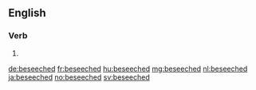 ==English==

===Verb===
{{head|en}}

# {{en-past of|beseech}}

[[de:beseeched]]
[[fr:beseeched]]
[[hu:beseeched]]
[[mg:beseeched]]
[[nl:beseeched]]
[[ja:beseeched]]
[[no:beseeched]]
[[sv:beseeched]]